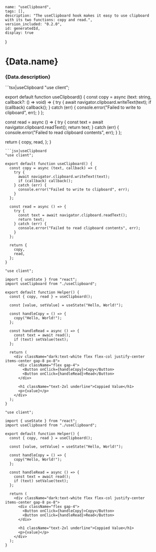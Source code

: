 


    name: "useClipboard",
    tags: [],
    description: "The useClipboard hook makes it easy to use clipboard with its two functions: copy and read.",
    version_included: "0.2.0",
    id: generatedId,
    display: true
}

<Wrapper>

# {Data.name}
### {Data.description}

<CodeBlock> 
```tsx|useClipboard
"use client";

export default function useClipboard() {
  const copy = async (text: string, callback?: () => void) => {
    try {
      await navigator.clipboard.writeText(text);
      if (callback) callback();
    } catch (err) {
      console.error("Failed to write to clipboard", err);
    }
  };

  const read = async () => {
    try {
      const text = await navigator.clipboard.readText();
      return text;
    } catch (err) {
      console.error("Failed to read clipboard contents", err);
    }
  };

  return {
    copy,
    read,
  };
}
```
```jsx|useClipboard
"use client";

export default function useClipboard() {
  const copy = async (text, callback) => {
    try {
      await navigator.clipboard.writeText(text);
      if (callback) callback();
    } catch (err) {
      console.error("Failed to write to clipboard", err);
    }
  };

  const read = async () => {
    try {
      const text = await navigator.clipboard.readText();
      return text;
    } catch (err) {
      console.error("Failed to read clipboard contents", err);
    }
  };

  return {
    copy,
    read,
  };
}
```

```tsx|Implementation
"use client";

import { useState } from "react";
import useClipboard from "./useClipboard";

export default function Helper() {
  const { copy, read } = useClipboard();

  const [value, setValue] = useState("Hello, World!");

  const handleCopy = () => {
    copy("Hello, World!");
  };

  const handleRead = async () => {
    const text = await read();
    if (text) setValue(text);
  };

  return (
    <div className="dark:text-white flex flex-col justify-center items-center gap-8 px-8">
      <div className="flex gap-4">
        <Button onClick={handleCopy}>Copy</Button>
        <Button onClick={handleRead}>Read</Button>
      </div>

      <h1 className="text-2xl underline">Coppied Value</h1>
      <p>{value}</p>
    </div>
  );
}
```
```jsx|Implementation
"use client";

import { useState } from "react";
import useClipboard from "./useClipboard";

export default function Helper() {
  const { copy, read } = useClipboard();

  const [value, setValue] = useState("Hello, World!");

  const handleCopy = () => {
    copy("Hello, World!");
  };

  const handleRead = async () => {
    const text = await read();
    if (text) setValue(text);
  };

  return (
    <div className="dark:text-white flex flex-col justify-center items-center gap-8 px-8">
      <div className="flex gap-4">
        <Button onClick={handleCopy}>Copy</Button>
        <Button onClick={handleRead}>Read</Button>
      </div>

      <h1 className="text-2xl underline">Coppied Value</h1>
      <p>{value}</p>
    </div>
  );
}
```
</CodeBlock>


<Display>
    <Helper/>
</Display>
</Wrapper>